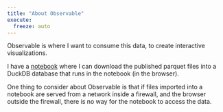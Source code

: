 ```yaml
---
title: "About Observable"
execute: 
  freeze: auto
---
```


Observable is where I want to consume this data, to create interactive visualizations.

I have a [notebook](https://observablehq.com/d/417fe349a7d31d54) where I can download the published parquet files into a DuckDB database that runs in the notebook (in the browser).

One thing to consider about Observable is that if files imported into a notebook are served from a network inside a firewall, and the browser outside the firewall, there is no way for the notebook to access the data.